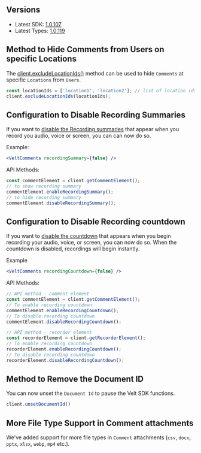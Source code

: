 ## Versions

- Latest SDK: [1.0.107](https://www.npmjs.com/package/@veltdev/react)
- Latest Types: [1.0.119](https://www.npmjs.com/package/@veltdev/types)

## Method to Hide Comments from Users on specific Locations

The [client.excludeLocationIds()](https://docs.velt.dev/async-collaboration/comments/customize-behavior/general-controls) method can be used to hide `Comments` at specific `Locations` from `Users`.

```jsx
const locationIds = ['location1', 'location2']; // list of location ids
client.excludeLocationIds(locationIds);
```




## Configuration to Disable Recording Summaries


If you want to [disable the Recording summaries](https://docs.velt.dev/async-collaboration/comments/customize-behavior/multimedia) that appear when you record you audio, voice or screen, you can can now do so.

Example:

```jsx
<VeltComments recordingSummary={false} />
```

API Methods:

```jsx
const commentElement = client.getCommentElement();
// to show recording summary
commentElement.enableRecordingSummary();
// to hide recording summary
commentElement.disableRecordingSummary();
```

## Configuration to Disable Recording countdown

If you want to [disable the countdown](https://docs.velt.dev/async-collaboration/comments/customize-behavior/multimedia) that appears when you begin recording your audio, voice, or screen, you can now do so. When the countdown is disabled, recordings will begin instantly.

Example

```jsx
<VeltComments recordingCountdown={false} />
```

API Methods:

```jsx
// API method - comment element
const commentElement = client.getCommentElement();
// To enable recording countdown
commentElement.enableRecordingCountdown();
// To disable recording countdown
commentElement.disableRecordingCountdown();

// API method - recorder element
const recorderElement = client.getRecorderElement();
// To enable recording countdown
recorderElement.enableRecordingCountdown();
// To disable recording countdown
recorderElement.disableRecordingCountdown();
```



## Method to Remove the Document ID

You can now unset the `Document Id` to pause the Velt SDK functions.

```jsx
client.unsetDocumentId()
```

## More File Type Support in Comment attachments

We've added support for more file types in `Comment` attachments (`csv`, `docx`, `pptx`, `xlsx`, `webp`, `mp4` etc.).








